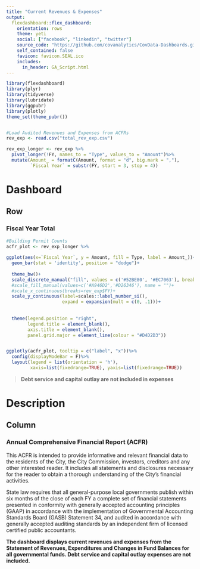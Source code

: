```yaml
---
title: "Current Revenues & Expenses"
output: 
  flexdashboard::flex_dashboard:
    orientation: rows
    theme: yeti
    social: ["facebook", "linkedin", "twitter"]
    source_code: "https://github.com/covanalytics/CovData-Dashboards.git"
    self_contained: false
    favicon: favicon.SEAL.ico
    includes:
      in_header: GA_Script.html
---
```


<style>                     
.navbar {
  background-color:#46b5d2;
  border-color:black;
}
.navbar-brand {
font-weight: bold;
}

</style> 

```r

library(flexdashboard)
library(plyr)
library(tidyverse)
library(lubridate)
library(ggpubr)
library(plotly)
theme_set(theme_pubr())


#Load Audited Revenues and Expenses from ACFRs
rev_exp <- read.csv("total_rev_exp.csv")

rev_exp_longer <- rev_exp %>%
  pivot_longer(!FY, names_to = "Type", values_to = "Amount")%>%
  mutate(Amount_ = formatC(Amount, format = "d", big.mark = ","),
         `Fiscal Year` = substr(FY, start = 3, stop = 4))


```

Dashboard {data-icon="fa-signal"}
===================================

Row
----------------------------------------------------------------------


### **Fiscal Year Total**

```r

#Building Permit Counts
acfr_plot <- rev_exp_longer %>%
  
ggplot(aes(x=`Fiscal Year`, y = Amount, fill = Type, label = Amount_))+
  geom_bar(stat = 'identity', position = "dodge")+
  
  theme_bw()+
  scale_discrete_manual("fill", values = c('#52BE80', '#EC7063'), breaks=c("Revenue", "Expense"))+
  #scale_fill_manual(values=c('#A946D2','#D26346'), name = "")+
  #scale_x_continuous(breaks=rev_exp$FY)+
  scale_y_continuous(label=scales::label_number_si(),
                     expand = expansion(mult = c(0, .1)))+
  
  
  theme(legend.position = "right",
        legend.title = element_blank(),
        axis.title = element_blank(),
        panel.grid.major = element_line(colour = "#D4D2D3"))


ggplotly(acfr_plot, tooltip = c("label", "x"))%>%
  config(displayModeBar = F)%>%
  layout(legend = list(orientation = 'h'),
         xaxis=list(fixedrange=TRUE), yaxis=list(fixedrange=TRUE))


```

> **Debt service and capital outlay are not included in expenses**

Description
===================================

Column
-------------------------------------------------------------------

### **Annual Comprehensive Financial Report (ACFR)** 


This ACFR is intended to provide informative and relevant financial data to the residents of the City, the City Commission, investors, creditors and any other interested reader. It includes all statements and disclosures necessary for the reader to obtain a thorough understanding of the City’s financial activities. 

State law requires that all general-purpose local governments publish within six months of the close of each FY a complete set of financial statements presented in conformity with generally accepted accounting principles (GAAP) in accordance with the implementation of Governmental Accounting Standards Board (GASB) Statement 34, and audited in accordance with generally accepted auditing standards by an independent firm of licensed certified public accountants.

**The dashboard displays current revenues and expenses from the Statement of Revenues, Expenditures and Changes in Fund Balances for all governmental funds. Debt service and capital outlay expenses are not included.**



